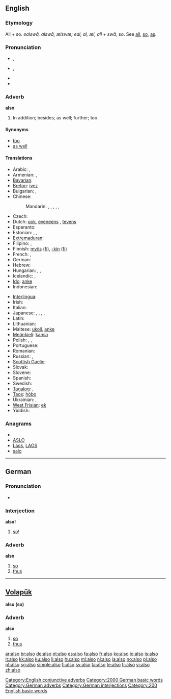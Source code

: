 {{also|alsó}}
==English==

{{rank|just|while|again|145|also|away|against|though}}

===Etymology===
All + so. {{etyl|ang}} ''ealswā, alswā, ælswæ; eal, al, æl, all + swā''; so. See [[all]], [[so]], [[as]].

===Pronunciation===
* {{a|UK}} {{IPA|/ˈɔːl.səʊ/}}, {{SAMPA|/"O:l.s@U/}}
* {{a|US}} {{IPA|/ˈɔl.soʊ/}}, {{SAMPA|/"Ol.soU/}}
* {{audio|en-us-also.ogg|Audio (US)}}
* {{hyphenation|al|so}}

===Adverb===
'''also'''

# In addition; besides; as well; further; too.

====Synonyms====
* [[too]]
* [[as well]]

====Translations====
{{trans-top|in addition; besides; as well; further; too}}
* Arabic: {{t|ar|أيضا|alt=أيضاً|tr='áyDan}},  {{t|ar|كذلك|tr=ka-dhaalik(a)}}
* Armenian: {{t-|hy|նաև|tr=naev}}, {{t-|hy|նույնպես|tr=nuynpes}}
* [[Bavarian]]: {{tø|bar|aa}}
* [[Breton]]: [[ivez]]
* Bulgarian: {{t|bg|също}},  {{t|bg|също така}}
* Chinese:
*: Mandarin: {{t-|cmn|也|tr=yě|sc=Hani}},  {{t-|cmn|並|sc=Hani}},  {{t-|cmn|并|tr=bìng|sc=Hani}},  {{t-|cmn|亦|tr=yì|sc=Hani}},  {{t-|cmn|還|sc=Hani}},  {{t-|cmn|还|tr=hái|sc=Hani}}
* Czech: {{t+|cs|také}}
* Dutch: [[ook]], [[eveneens]] {{i|formal}}, [[tevens]] {{i|formal}}
* Esperanto: {{t-|eo|ankaŭ|xs=Esperanto}}
* Estonian: {{t|et|samuti}}, {{t-|et|ka}}, {{t|et|ühtlasi}}
* [[Extremaduran]]: {{tø|ext|tamién}}
* Filipino: {{tø|fil|din}},  {{tø|fil|rin}}
* Finnish: [[myös]] [[:fi:myös|(fi)]], [[-kin#Finnish|-kin]] [[:fi:-kin|(fi)]]
* French: {{t+|fr|aussi}}, {{t+|fr|également}}
* German: {{t+|de|auch}}
* Hebrew: {{t+|he|גם|tr=gam}}
* Hungarian: {{t+|hu|szintén}}, {{t+|hu|is}}, {{t+|hu|ugyancsak}}
* Icelandic: {{t+|is|líka}}, {{t+|is|einnig}}
* [[Ido]]: [[anke]]
* Indonesian: {{t+|id|juga|xs=Indonesian}}
{{trans-mid}}
* [[Interlingua]]: {{t-|ia|anque|xs=Interlingua}}
* Irish: {{t|ga|freisin|xs=Irish}}
* Italian: {{t+|it|anche}}
* Japanese: {{t+|ja|も|tr=mo}}, {{t-|ja|また|tr=mata}}, {{t-|ja|さらに|tr=sara-ni}}, , {{t-|ja|にも|tr=nimo}}
* Latin: {{t+|la|quoque}}
* Lithuanian: {{t|lt|taip pat|xs=Lithuanian}}
* Maltese: [[ukoll]], [[anke]]
* [[Meänkieli]]: [[kansa]]
* Polish: {{t+|pl|też}}, {{t+|pl|również}}, {{t+|pl|także}}
* Portuguese: {{t+|pt|também}}
* Romanian: {{t-|ro|şi}}
* Russian: {{t+|ru|тоже|tr=tóže}}, {{t+|ru|также|tr=tákže}}
* [[Scottish Gaelic]]: {{t|gd|cuideachd|xs=Scottish Gaelic}}
* Slovak: {{t-|sk|aj}}
* Slovene: {{t+|sl|tudi}}
* Spanish: {{t+|es|también}}
* Swedish: {{t+|sv|också}}
* [[Tagalog]]: {{t-|tl|din|xs=Tagalog}},  {{t-|tl|rin|xs=Tagalog}}
* [[Taos]]: [[hóbo]]
* Ukrainian: {{t|uk|також|tr=takóž|xs=Ukrainian}},  {{t|uk|теж|tr=tež|xs=Ukrainian}}
* [[West Frisian]]: [[ek]]
* Yiddish: {{t-|yi|אויך|xs=Yiddish}}
{{trans-bottom}}

===Anagrams===
* {{alphagram|alos}}
* [[ASLO#English|ASLO]]
* [[Laos#English|Laos]], [[LAOS#English|LAOS]]
* [[salo#English|salo]]


[[Category:English conjunctive adverbs]]

----

==German==

===Pronunciation===
* {{audio|De-also.ogg|Audio}}

===Interjection===
'''also!'''

# [[so]]!

===Adverb===
'''also'''

# [[so]]
# [[thus]]

[[Category:2000 German basic words]]
[[Category:German adverbs]]
[[Category:German interjections]]

----

==[[Volapük]]==
'''also (so) '''

===Adverb===
'''also'''

# [[so]]
# [[thus]]

[[Category:200 English basic words]]

[[ar:also]]
[[br:also]]
[[de:also]]
[[et:also]]
[[es:also]]
[[fa:also]]
[[fr:also]]
[[ko:also]]
[[io:also]]
[[is:also]]
[[it:also]]
[[kk:also]]
[[ku:also]]
[[li:also]]
[[hu:also]]
[[ml:also]]
[[nl:also]]
[[ja:also]]
[[no:also]]
[[pl:also]]
[[pt:also]]
[[sg:also]]
[[simple:also]]
[[fi:also]]
[[sv:also]]
[[ta:also]]
[[te:also]]
[[tr:also]]
[[vi:also]]
[[zh:also]]